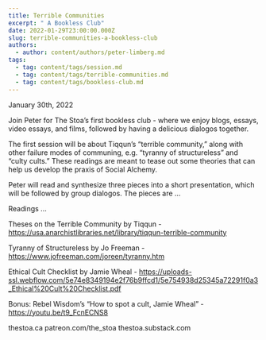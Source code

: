 ```yaml
---
title: Terrible Communities
excerpt: " A Bookless Club"
date: 2022-01-29T23:00:00.000Z
slug: terrible-communities-a-bookless-club
authors:
  - author: content/authors/peter-limberg.md
tags:
  - tag: content/tags/session.md
  - tag: content/tags/terrible-communities.md
  - tag: content/tags/bookless-club.md
---
```


January 30th, 2022

Join Peter for The Stoa’s first bookless club - where we enjoy blogs, essays, video essays, and films, followed by having a delicious dialogos together.

The first session will be about Tiqqun’s “terrible community,” along with other failure modes of communing, e.g. “tyranny of structureless” and “culty cults.” These readings are meant to tease out some theories that can help us develop the praxis of Social Alchemy.

Peter will read and synthesize three pieces into a short presentation, which will be followed by group dialogos. The pieces are …

Readings …

Theses on the Terrible Community by Tiqqun - https://usa.anarchistlibraries.net/library/tiqqun-terrible-community

Tyranny of Structureless by Jo Freeman - https://www.jofreeman.com/joreen/tyranny.htm

Ethical Cult Checklist by Jamie Wheal - https://uploads-ssl.webflow.com/5e74e8349194e2f76b9ffcd1/5e754938d25345a72291f0a3_Ethical%20Cult%20Checklist.pdf

Bonus: Rebel Wisdom’s “How to spot a cult, Jamie Wheal” - https://youtu.be/t9_FcnECNS8

thestoa.ca
patreon.com/the_stoa
thestoa.substack.com
